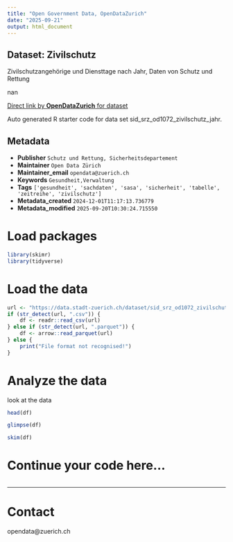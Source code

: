 ```yaml
---
title: "Open Government Data, OpenDataZurich"
date: "2025-09-21"
output: html_document
---
```


## Dataset: Zivilschutz

Zivilschutzangehörige und Diensttage nach Jahr, Daten von Schutz und Rettung

nan

[Direct link by **OpenDataZurich** for dataset](https://data.stadt-zuerich.ch/dataset/sid_srz_od1072_zivilschutz_jahr)

Auto generated R starter code for data set sid_srz_od1072_zivilschutz_jahr.

## Metadata

- **Publisher** `Schutz und Rettung, Sicherheitsdepartement`
- **Maintainer** `Open Data Zürich`
- **Maintainer_email** `opendata@zuerich.ch`
- **Keywords** `Ge­sund­heit,Ver­walt­ung`
- **Tags** `['gesundheit', 'sachdaten', 'sasa', 'sicherheit', 'tabelle', 'zeitreihe', 'zivilschutz']`
- **Metadata_created** `2024-12-01T11:17:13.736779`
- **Metadata_modified** `2025-09-20T10:30:24.715550`


# Load packages

```r
library(skimr)
library(tidyverse)
```

# Load the data

```r
url <- "https://data.stadt-zuerich.ch/dataset/sid_srz_od1072_zivilschutz_jahr/download/GES107OD1072.csv"
if (str_detect(url, ".csv")) {
    df <- readr::read_csv(url)
} else if (str_detect(url, ".parquet")) {
    df <- arrow::read_parquet(url)
} else {
    print("File format not recognised!")
}
```

# Analyze the data

look at the data
```r
head(df)
```

```r
glimpse(df)
```

```r
skim(df)
```

# Continue your code here...

```r

```

------------------------------------------------------------------------

# Contact

opendata@zuerich.ch
